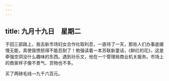 ```yaml
---
---
---
```

title: 九月十九日　星期二
---




于回三部路上，我去新市场妇女合作社取利息，一直待了一天，那些人们办事底缓慢无能，真使我愤怒得不能忍耐了！勉强读着一本苏联新童话，《鲜红的花》，这是牵强空洞没什么趣味的东西。遇到孙乐文，他在一个管理局商业机关服务。市场上的商家样子像不景气，货物也不多。

买了两磅毛线―九千六百元。